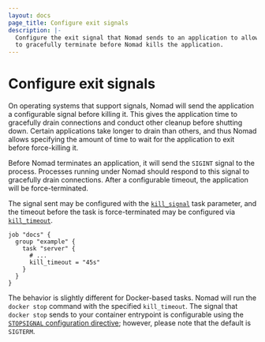 ```yaml
---
layout: docs
page_title: Configure exit signals
description: |-
  Configure the exit signal that Nomad sends to an application to allow it
  to gracefully terminate before Nomad kills the application.
---
```


# Configure exit signals

On operating systems that support signals, Nomad will send the application a
configurable signal before killing it. This gives the application time to
gracefully drain connections and conduct other cleanup before shutting down.
Certain applications take longer to drain than others, and thus Nomad allows
specifying the amount of time to wait for the application to exit before
force-killing it.

Before Nomad terminates an application, it will send the `SIGINT` signal to the
process. Processes running under Nomad should respond to this signal to
gracefully drain connections. After a configurable timeout, the application
will be force-terminated.

The signal sent may be configured with the [`kill_signal`][kill_signal] task
parameter, and the timeout before the task is force-terminated may be
configured via [`kill_timeout`][kill_timeout].

```hcl
job "docs" {
  group "example" {
    task "server" {
      # ...
      kill_timeout = "45s"
    }
  }
}
```

The behavior is slightly different for Docker-based tasks. Nomad will run the
`docker stop` command with the specified `kill_timeout`. The signal that `docker stop` sends to your container entrypoint is configurable using the
[`STOPSIGNAL` configuration directive]; however, please note that the default is
`SIGTERM`.

[kill_signal]: /nomad/docs/job-specification/task#kill_signal
[kill_timeout]: /nomad/docs/job-specification/task#kill_timeout
[`stopsignal` configuration directive]: https://docs.docker.com/engine/reference/builder/#stopsignal
